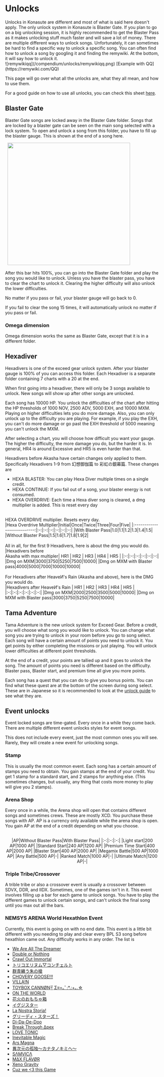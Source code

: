 
# Unlocks
<Callout>
Unlocks in Konasute are different and most of what is said here doesn't apply. The only unlock system in Konasute is Blaster Gate.
</Callout>
<Callout>
If you plan to go on a big unlocking session, it is highly recommended to get the Blaster Pass as it makes unlocking stuff much faster and will save a lot of money. 
</Callout>
There are multiple different ways to unlock songs. Unfortunately, it can sometimes
be hard to find a specific way to unlock a specific song. You can often 
find how to unlock a song by googling it and finding the remywiki. At the bottom,
it will say how to unlock it. 
<div className="flex items-center justify-center">
![remywikiqq](/compendium/unlocks/remywikiqq.png)
[Example with QQ](https://remywiki.com/QQ)
</div>

This page will go over what all the unlocks are, what they all mean, and how to use them.

For a good guide on how to use all unlocks, you can check this sheet [here](https://docs.google.com/spreadsheets/d/1VBYWSUaKqHUOyfCtvkHFYBSnEPwxhTh8-m4UlU8zUL0/edit?gid=594247546#gid=594247546).

## Blaster Gate
Blaster Gate songs are locked away in the Blaster Gate folder. Songs that are
locked by a blaster gate can be seen on the main song selected with a lock system.
To open and unlock a song from this folder, you have to fill up the blaster
gauge. This is shown at the end of a song here.

<div className="flex items-center justify-center">
  <img src='/compendium/unlocks/blastergauge.png' width="400"/>
</div>

After this bar hits 100%, you can go into the Blaster Gate folder and play the
song you would like to unlock. Unless you have the blaster pass, you have to
clear the chart to unlock it. Clearing the higher difficulty will also unlock
the lower difficulties.

No matter if you pass or fail, your blaster gauge will go back to 0.

If you fail to clear the song 15 times, it will automatically unlock no matter if you pass or fail.

### Omega dimension
Omega dimension works the same as Blaster Gate, except that it is in a different folder. 

## Hexadiver
Hexadivers is one of the exceed gear unlock system. After your blaster gauge is
100% of you can access this folder. Each Hexadiver is a separate folder
containing 7 charts with a 20 at the end. 

When first going into a hexadiver, there will only be 3 songs available to unlock. New songs will show up after other songs are unlocked. 

Each song has 10000 HP. You unlock the difficulties of the chart after hitting the
HP thresholds of 1000 NOV, 2500 ADV, 5000 EXH, and 10000 MXM. Playing on higher
difficulties lets you do more damage. Also, you can only unlock up to the
difficulty you are playing. For example, if you play the EXH, you can't do more
damage or go past the EXH threshold of 5000 meaning you can't unlock the MXM.

After selecting a chart, you will choose how difficult you want your gauge. The
higher the difficulty, the more damage you do, but the harder it is. In general,
HR4 is around Excessive and HR5 is even harder than that.

Hexadivers before Akasha have certain changes only applied to them. Specifically Hexadivers 1-9 from 幻想御伽篇 to 彩虹の銀幕篇. These changes are
- HEXA BLASTER: You can play Hexa Diver multiple times on a single credit.
- HEXA CONTINUE: If you fail out of a song, your blaster energy is not consumed.
- HEXA OVERDRIVE: Each time a Hexa diver song is cleared, a dmg multiplier is added. This is reset every day
<br/>
<div className="text-center">
 HEXA OVERDRIVE multiplier. Resets every day.
</div>

<div className="flex items-center justify-center">
|Hexa Overdrive Multiplier|Initial|Once|Twice|Three|Four|Five|
|:---------------------------:|:-:|:-:|:-:|:-:|:-:|:-:|
|With Blaster Pass|1.0|1.1|1.2|1.3|1.4|1.5|
|Without Blaster Pass|1.5|1.6|1.7|1.8|1.9|2|
</div>

<br/>
<div className="text-center">
 All in all, for the first 9 Hexadivers, here is about the dmg you would do.
</div>
<div className="flex items-center justify-center">
|Hexadivers before <br/> Akasha with max multipler| HR1 | HR2 | HR3 | HR4 | HR5 |
|:-:|:-:|:-:|:-:|:-:|:-:|
|Dmg on MXM|3000|3750|5250|7500|10000|
|Dmg on MXM with Blaster pass|4000|5000|7000|10000|10000|
</div>

<br/>
<div className="text-center">
 For Hexadivers after HeaveИ's Rain (Akasha and above), here is the DMG you would do.
</div>
<div className="flex items-center justify-center">
|Hexadivers after HeaveИ's Rain | HR1 | HR2 | HR3 | HR4 | HR5 |
|:-:|:-:|:-:|:-:|:-:|:-:|
|Dmg on MXM|2000|2500|3500|5000|10000|
|Dmg on MXM with Blaster pass|3000|3750|5250|7500|10000|
</div>

## Tama Adventure
Tama Adventure is the new unlock system for Exceed Gear. Before a credit, you
will choose what song you would like to unlock. You can change what song you are
trying to unlock in your room before you go to song select. Each song will have
a certain amount of points you need to unlock it. You get points by either
completing the missions or just playing. You will unlock lower difficulties at
different point thresholds.

At the end of a credit, your points are tallied up and it goes to unlock the
song. The amount of points you need is different based on the difficulty.
Blaster pass, Blaster start, and premium time all give you more points.

Each song has a quest that you can do to give you bonus points. You can find what
these quest are at the bottom of the screen during song select. These are in
Japanese so it is recommended to look at the [unlock
guide](https://docs.google.com/spreadsheets/d/1VBYWSUaKqHUOyfCtvkHFYBSnEPwxhTh8-m4UlU8zUL0/edit?gid=594247546#gid=594247546)
to see what they are.

## Event unlocks
Event locked songs are time-gated. Every once in a while they come back. There are multiple different event unlocks styles for event songs. 

This does not include every event, just the most common ones you will see. Rarely, they will create a new event for unlocking songs. 

### Stamp
This is usually the most common event. Each song has a certain amount of stamps
you need to obtain. You gain stamps at the end of your credit. You get 1 stamp
for a standard start, and 2 stamps for anything else. (This sometimes changes, but
usually, any thing that costs more money to play will give you 2 stamps).

### Arena Shop
Every once in a while, the Arena shop will open that contains different songs
and sometimes crews. These are mostly XCD. You purchase these songs with AP. AP
is a currency only available while the arena shop is open. You gain AP at the
end of a credit depending on what you choose.

<center>
<br/>
|AP|Without Blaster Pass|With Blaster Pass|
|:-:|:-:|:-:|
|Light start|200 AP|1000 AP|
|Standard Start|240 AP|1200 AP|
|Premium Time Start|400 AP|2000 AP|
|Blaster Start|400 AP|2000 AP|
|Megamix Battle|500 AP|1000 AP|
|Any Battle|500 AP|-|
|Ranked Match|1000 AP|-|
|Ultimate Match|1200 AP|-|
</center>

### Triple Tribe/Crossover
A trible tribe or also a crossover event is usually a crossover between SDVX,
DDR, and IIDX. Sometimes, one of the games isn't in it. This event involves
filling up a bar for each game to unlock songs. You have to play the different
games to unlock certain songs, and can't unlock the final song until you max out
all the bars.

### NEMSYS ARENA World Hexathlon Event
Currently, this event is going on with no end date. This event is a
little bit different with you needing to play and clear every BPL S3 song before
hexathlon came out. Any difficulty works in any order. The list is
- [We Are All The Dreamer](https://remywiki.com/We_Are_All_The_Dreamer)
- [Double or Nothing](https://remywiki.com/Double_or_Nothing)
- [Crawl Out Immortal](https://remywiki.com/Crawl_Out_Immortal)
- [トリコエリヌム▽コンチェルト](https://remywiki.com/Tricoelinum_concerto)
- [群青纏う朱の槍](https://remywiki.com/Gunjou_matou_ake_no_yari)
- [CHOVERY GOOSE!!!](https://remywiki.com/CHOVERY_GOOSE!!!)
- [V!LLA!N](https://remywiki.com/V!LLA!N)
- [TOYBOX CANNØN=͟͟͞ Σ≡=｡ﾟ:*.:+｡.☆](https://remywiki.com/TOYBOX_CANNON)
- [ON THE WORLD](https://remywiki.com/ON_THE_WORLD)
- [花火のおもちゃ箱](https://remywiki.com/Hanabi_no_omochabako)
- [イグジスター](https://remywiki.com/Exister)
- [La Nostra Storia!](https://remywiki.com/La_Nostra_Storia!)
- [グリーディ・スターズ！](https://remywiki.com/Greedy_stars!)
- [Di-Da-De-Doo](https://remywiki.com/Di-Da-De-Doo)
- [Break Through Δpex](https://remywiki.com/Break_Through_Apex)
- [LOVE TONIC](https://remywiki.com/LOVE_TONIC)
- [Inevitable Magic](https://remywiki.com/Inevitable_Magic)
- [Ars Magna](https://remywiki.com/Ars_Magna)
- [異次元の孤独～カナタノキミヘ～](https://remywiki.com/Ijigen_no_kodoku~kanata_no_kimi_e~)
- [SΛMVICΛ](https://remywiki.com/SAMVICA)
- [MΔX FLAVØR](https://remywiki.com/MAX_FLAVOR)
- [Xeno Gravity](https://remywiki.com/Xeno_Gravity)
- [Cuz we \<3 this Game](https://remywiki.com/Cuz_we_love_this_Game)



